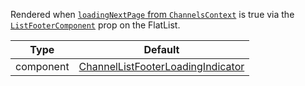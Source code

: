 Rendered when [`loadingNextPage` from `ChannelsContext`](../../../contexts/channels_context.mdx#loadingnextpage) is true via the [`ListFooterComponent`](https://reactnative.dev/docs/flatlist#listfootercomponent) prop on the FlatList.

| Type | Default |
| - | - |
| component | [ChannelListFooterLoadingIndicator](https://github.com/GetStream/stream-chat-react-native/blob/master/package/src/components/ChannelList/ChannelListFooterLoadingIndicator.tsx) |
